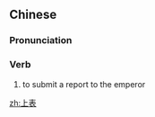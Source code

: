 ==Chinese==
{{zh-forms}}

===Pronunciation===
{{zh-pron
|m=shàngbiǎo
|cat=v
}}

===Verb===
{{zh-verb}}

# {{lb|zh|literary}} to submit a report to the emperor

[[zh:上表]]